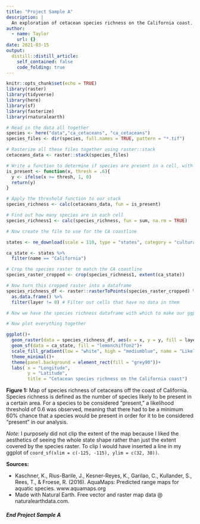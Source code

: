 ```yaml
---
title: "Project Sample A"
description: |
  An exploration of cetacean species richness on the California coast.
author:
  - name: Taylor
    url: {}
date: 2021-03-15
output:
  distill::distill_article:
    self_contained: false
    code_folding: true
---
```



```r
knitr::opts_chunk$set(echo = TRUE)
library(raster)
library(tidyverse)
library(here)
library(sf)
library(fasterize)
library(rnaturalearth)
```

```r
# Read in the data all together
species <- here("data","ca_cetaceans", "ca_cetaceans")
species_files <- dir(species, full.names = TRUE, pattern = "*.tif")

# Rasterize all these files together using raster::stack
cetaceans_data <- raster::stack(species_files)

# Write a function to determine if species are present in a cell, with a threshold of 0.6 meaning "present"
is_present <- function(x, thresh = .6){
  y <- ifelse(x >= thresh, 1, 0)
  return(y)
}

# Apply the threshold function to our stack
species_richness <- calc(cetaceans_data, fun = is_present)

# Find out how many species are in each cell
species_richness1 <- calc(species_richness, fun = sum, na.rm = TRUE)

```

```r
# Now create the file to use for the CA coastline

states <- ne_download(scale = 110, type = "states", category = "cultural", returnclass = "sf")

ca_state <- states %>% 
  filter(name == "California")
```

```r
# Crop the species raster to match the CA coastline
species_raster_cropped <- crop(species_richness1, extent(ca_state))

# Now turn this cropped raster into a dataframe
species_richness_df <- raster::rasterToPoints(species_raster_cropped) %>%
  as.data.frame() %>% 
  filter(layer != 0) # Filter out cells that have no data in them

# Now we have the species richness dataframe with which to make our ggplot!
```


```r
# Now plot everything together

ggplot()+
  geom_raster(data = species_richness_df, aes(x = x, y = y, fill = layer))+
  geom_sf(data = ca_state, fill = "lemonchiffon2")+
  scale_fill_gradient(low = "white", high = "mediumblue", name = "Likely number of cetacean species present")+
  theme_minimal()+
  theme(panel.background = element_rect(fill = "grey90"))+
  labs( x = "Longitude",
        y = "Latitude",
        title = "Cetacean species richness on the California coast")
```



**Figure 1:** Map of species richness of cetaceans off the coast of California. Species richness is defined as the number of species likely to be present in a certain area. For a species to be considered "present," a likelihood threshold of 0.6 was observed, meaning that there had to be a minimum 60% chance that a species would be present in order for it to be considered "present" in our analysis. 


*Note:* I purposely did not clip the extent of the map because I liked the aesthetics of seeing the whole state shape rather than just the extent covered by the species raster. To clip I would have inserted a line in my ggplot of `coord_sf(xlim = c(-125, -115), ylim = c(32, 38))`.

**Sources:** 

- Kaschner, K., Rius-Barile, J., Kesner-Reyes, K., Garilao, C., Kullander, S., Rees, T., & Froese, R. (2016). AquaMaps: Predicted range maps for aquatic species. www.aquamaps.org
- Made with Natural Earth. Free vector and raster map data @ naturalearthdata.com.

##### End Project Sample A